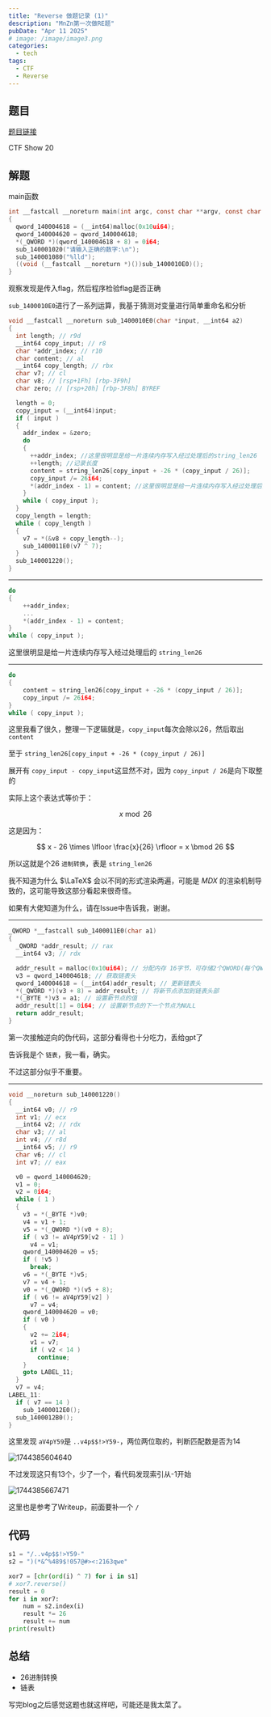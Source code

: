 ```yaml
---
title: "Reverse 做题记录 (1)"
description: "MnZn第一次做RE题"
pubDate: "Apr 11 2025"
# image: /image/image3.png
categories:
  - tech
tags:
  - CTF 
  - Reverse
---
```


## 题目

[题目链接](https://ctf.show/challenges#%E9%80%86%E5%90%914-250)

CTF Show 20

## 解题

main函数

```c
int __fastcall __noreturn main(int argc, const char **argv, const char **envp)
{
  qword_140004618 = (__int64)malloc(0x10ui64);
  qword_140004620 = qword_140004618;
  *(_QWORD *)(qword_140004618 + 8) = 0i64;
  sub_140001020("请输入正确的数字:\n");
  sub_140001080("%lld");
  ((void (__fastcall __noreturn *)())sub_1400010E0)();
}
```

观察发现是传入flag，然后程序检验flag是否正确

`sub_1400010E0`进行了一系列运算，我基于猜测对变量进行简单重命名和分析

```c
void __fastcall __noreturn sub_1400010E0(char *input, __int64 a2)
{
  int length; // r9d
  __int64 copy_input; // r8
  char *addr_index; // r10
  char content; // al
  __int64 copy_length; // rbx
  char v7; // cl
  char v8; // [rsp+1Fh] [rbp-3F9h]
  char zero; // [rsp+20h] [rbp-3F8h] BYREF

  length = 0;
  copy_input = (__int64)input;
  if ( input )
  {
    addr_index = &zero;
    do
    {
      ++addr_index; //这里很明显是给一片连续内存写入经过处理后的string_len26
      ++length; //记录长度
      content = string_len26[copy_input + -26 * (copy_input / 26)];
      copy_input /= 26i64;
      *(addr_index - 1) = content; //这里很明显是给一片连续内存写入经过处理后的string_len26
    }
    while ( copy_input );
  }
  copy_length = length;
  while ( copy_length )
  {
    v7 = *(&v8 + copy_length--);
    sub_1400011E0(v7 ^ 7);
  }
  sub_140001220();
}
```

---

```c
do
{
    ++addr_index;
    ...
    *(addr_index - 1) = content; 
}
while ( copy_input );
```

这里很明显是给一片连续内存写入经过处理后的 `string_len26`

---

```c
do
{
    content = string_len26[copy_input + -26 * (copy_input / 26)];
    copy_input /= 26i64;
}
while ( copy_input );
```

这里我看了很久，整理一下逻辑就是，`copy_input`每次会除以26，然后取出 `content`

至于 `string_len26[copy_input + -26 * (copy_input / 26)]`

展开有 `copy_input - copy_input`这显然不对，因为 `copy_input / 26`是向下取整的

实际上这个表达式等价于：

$$
x \bmod 26
$$

这是因为：

$$
x - 26 \times \lfloor \frac{x}{26} \rfloor = x \bmod 26
$$

所以这就是个26 `进制转换`，表是 `string_len26`

我不知道为什么 $\LaTeX$ 会以不同的形式渲染两遍，可能是 _MDX_ 的渲染机制导致的，这可能导致这部分看起来很奇怪。

如果有大佬知道为什么，请在Issue中告诉我，谢谢。

---

```c
_QWORD *__fastcall sub_1400011E0(char a1)
{
  _QWORD *addr_result; // rax
  __int64 v3; // rdx

  addr_result = malloc(0x10ui64); // 分配内存 16字节，可存储2个QWORD(每个QWORD为8字节，即64位)
  v3 = qword_140004618; // 获取链表头
  qword_140004618 = (__int64)addr_result; // 更新链表头
  *(_QWORD *)(v3 + 8) = addr_result; // 将新节点添加到链表头部
  *(_BYTE *)v3 = a1; // 设置新节点的值
  addr_result[1] = 0i64; // 设置新节点的下一个节点为NULL
  return addr_result;
}
```

第一次接触逆向的伪代码，这部分看得也十分吃力，丢给gpt了

告诉我是个 `链表`，我一看，确实。

不过这部分似乎不重要。

---

```c
void __noreturn sub_140001220()
{
  __int64 v0; // r9
  int v1; // ecx
  __int64 v2; // rdx
  char v3; // al
  int v4; // r8d
  __int64 v5; // r9
  char v6; // cl
  int v7; // eax

  v0 = qword_140004620;
  v1 = 0;
  v2 = 0i64;
  while ( 1 )
  {
    v3 = *(_BYTE *)v0;
    v4 = v1 + 1;
    v5 = *(_QWORD *)(v0 + 8);
    if ( v3 != aV4pY59[v2 - 1] )
      v4 = v1;
    qword_140004620 = v5;
    if ( !v5 )
      break;
    v6 = *(_BYTE *)v5;
    v7 = v4 + 1;
    v0 = *(_QWORD *)(v5 + 8);
    if ( v6 != aV4pY59[v2] )
      v7 = v4;
    qword_140004620 = v0;
    if ( v0 )
    {
      v2 += 2i64;
      v1 = v7;
      if ( v2 < 14 )
        continue;
    }
    goto LABEL_11;
  }
  v7 = v4;
LABEL_11:
  if ( v7 == 14 )
    sub_1400012E0();
  sub_1400012B0();
}
```

这里发现 `aV4pY59`是 `..v4p$$!>Y59-`，两位两位取的，判断匹配数是否为14

![1744385604640](image/re1/1744385604640.png)

不过发现这只有13个，少了一个，看代码发现索引从-1开始

![1744385667471](image/re1/1744385667471.png)

这里也是参考了Writeup，前面要补一个 `/`

## 代码

```python
s1 = "/..v4p$$!>Y59-"
s2 = ")(*&^%489$!057@#><:2163qwe"

xor7 = [chr(ord(i) ^ 7) for i in s1]
# xor7.reverse()
result = 0
for i in xor7:
    num = s2.index(i)
    result *= 26
    result += num
print(result)
```

## 总结

- 26进制转换
- 链表

写完blog之后感觉这题也就这样吧，可能还是我太菜了。

